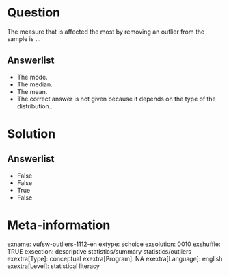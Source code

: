 Question
========
The measure that is affected the most by removing an outlier from the
sample is …

Answerlist
----------
* The mode.
* The median.
* The mean.
* The correct answer is not given because it depends on the type of the
  distribution..

Solution
========










Answerlist
----------
* False
* False
* True
* False

Meta-information
================
exname: vufsw-outliers-1112-en
extype: schoice
exsolution: 0010
exshuffle: TRUE
exsection: descriptive statistics/summary statistics/outliers
exextra[Type]: conceptual
exextra[Program]: NA
exextra[Language]: english
exextra[Level]: statistical literacy

